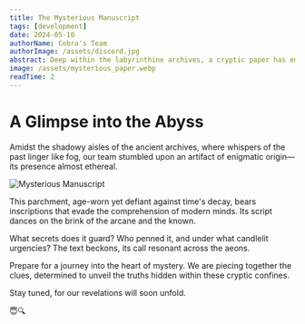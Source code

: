 ```yaml
---
title: The Mysterious Manuscript
tags: [development]
date: 2024-05-10
authorName: Cobra's Team
authorImage: /assets/discord.jpg
abstract: Deep within the labyrinthine archives, a cryptic paper has emerged, challenging the bounds of our understanding. Join us as we delve into its secrets.
image: /assets/mysterious_paper.webp
readTime: 2
---
```


# A Glimpse into the Abyss

Amidst the shadowy aisles of the ancient archives, where whispers of the past linger like fog, our team stumbled upon an artifact of enigmatic origin—its presence almost ethereal.

![Mysterious Manuscript](/assets/mysterious_paper_2.jpg)

This parchment, age-worn yet defiant against time's decay, bears inscriptions that evade the comprehension of modern minds. Its script dances on the brink of the arcane and the known.

What secrets does it guard? Who penned it, and under what candlelit urgencies? The text beckons, its call resonant across the aeons.

Prepare for a journey into the heart of mystery. We are piecing together the clues, determined to unveil the truths hidden within these cryptic confines.

Stay tuned, for our revelations will soon unfold.

😇🔍
